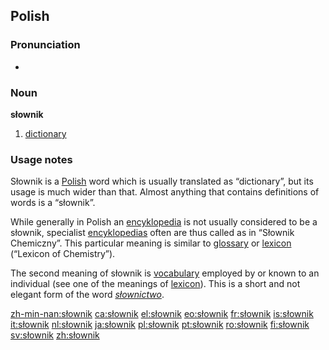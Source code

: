 ==Polish==

===Pronunciation===
* {{audio|pl-słownik.ogg|audio}}

===Noun===
'''słownik'''

# [[dictionary]]

===Usage notes===
Słownik is a [[Polish language|Polish]] word which is usually translated as “dictionary”, but its usage is much wider than that. Almost anything that contains definitions of words is a “słownik”.

While generally in Polish an [[encyklopedia]] is not usually considered to be a słownik,
specialist [[encyklopedia]]s often are thus called as in “Słownik Chemiczny”. This particular meaning is similar to [[glossary]] or [[lexicon]] (“Lexicon of Chemistry”).

The second meaning of słownik is [[vocabulary]] employed by or known to an individual (see one of the meanings of [[lexicon]]). This is a short and not elegant form of the word ''[[słownictwo]]''.

[[zh-min-nan:słownik]]
[[ca:słownik]]
[[el:słownik]]
[[eo:słownik]]
[[fr:słownik]]
[[is:słownik]]
[[it:słownik]]
[[nl:słownik]]
[[ja:słownik]]
[[pl:słownik]]
[[pt:słownik]]
[[ro:słownik]]
[[fi:słownik]]
[[sv:słownik]]
[[zh:słownik]]